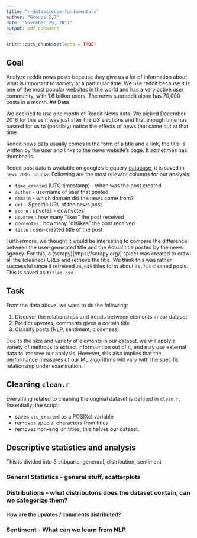 ```yaml
---
title: "r-datascience-fundamentals"
author: "Groups 2,7"
date: "November 29, 2017"
output: pdf_document
---
```


```r
knitr::opts_chunk$set(echo = TRUE)
```
## Goal

Analyze reddit news posts because they give us a lot of information about what is important to society at a particular time. We use reddit because it is one of the most popular websites in the world and has a very active user community, with 1.6 billion users. The news subreddit alone has 70,000 posts in a month.
## Data

We decided to use one month of Reddit News data. We picked December 2016 for this as it was just after the US elections and that enough time has passed for us to (possibly) notice the effects of news that came out at that time.

Reddit news data usually comes in the form of a title and a link, the title is written by the user and links to the news website's page. It sometimes has thumbnails.

Reddit post data is available on google's bigquery [database](https://bigquery.cloud.google.com/dataset/fh-bigquery:reddit_posts), it is saved in `news_2016_12.csv`. Following are the most relevant columns for our analysis:

* `time_created` (UTC timestamp) - when was the post created
* `author` - username of user that posted
* `domain` - which domain did the news come from?
* `url` - Specific URL of the news post
* `score` : upvotes - downvotes
* `upvotes` : how many "likes" the post received
* `downvotes` : howmany "dislikes" the post received
* `title` : user-created title of the post

Furthermore, we thought it would be interesting to compare the difference between the user-generated title and the Actual title posted by the news agency. For this, a (scrapy)[https://scrapy.org/] spider was created to crawl all the (cleaned) URLs and retrieve the title. We think this was rather successful since it retreived `24,045` titles form about `31,713` cleaned posts. This is saved as `titles.csv`.

## Task

From the data above, we want to do the following:

1. Discover the relationships and trends between elements in our dataset
2. Predict upvotes, comments given a certain title
3. Classify posts (NLP, sentiment, closeness)

Due to the size and variety of elements in our dataset, we will apply a variety of methods to extract informamtion out of it, and may use external data to improve our analysis. However, this also implies that the performance measures of our ML algorithms will vary with the specific relationship under examination.

## Cleaning `clean.r`

Everything related to cleaning the original dataset is defined in `clean.r`. Essentially, the script:

* saves `utc_created` as a POSIXct variable
* removes special characters from titles
* removes non-english titles, this halves our dataset.

## Descriptive statistics and analysis
<!-- further clarify -->
This is divided into 3 subparts: genenral, distribution, sentiment 

### General Statistics - general stuff, scatterplots


### Distributions  - what distributons does the dataset contain, can we categorize them?

#### How are the upvotes / comments distributed?


### Sentiment - What can we learn from NLP



